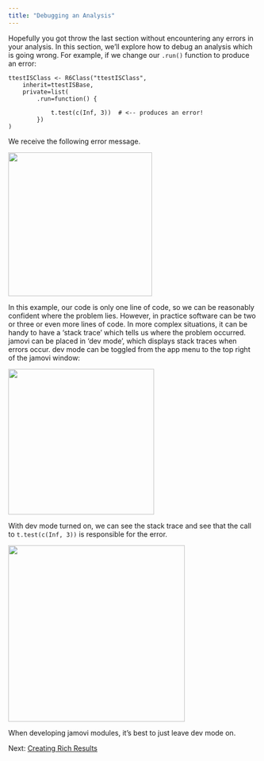 ```yaml
---
title: "Debugging an Analysis"
---
```


Hopefully you got throw the last section without encountering any errors in your analysis. In this section, we'll explore how to debug an analysis which is going wrong. For example, if we change our `.run()` function to produce an error:

```
ttestISClass <- R6Class("ttestISClass",
    inherit=ttestISBase,
    private=list(
        .run=function() {

            t.test(c(Inf, 3))  # <-- produces an error!
        })
)
```

We receive the following error message.

![](tuts0105-debugging-an-analysis-error.png){ width=290px }

In this example, our code is only one line of code, so we can be reasonably confident where the problem lies. However, in practice software can be two or three or even more lines of code. In more complex situations, it can be handy to have a 'stack trace' which tells us where the problem occurred. jamovi can be placed in 'dev mode', which displays stack traces when errors occur. dev mode can be toggled from the app menu to the top right of the jamovi window:

![](tuts0105-debugging-an-analysis-dev-mode.png){ width=294px }

With dev mode turned on, we can see the stack trace and see that the call to `t.test(c(Inf, 3))` is responsible for the error.

![](tuts0105-debugging-an-analysis-stack.png){ width=356px }

When developing jamovi modules, it's best to just leave dev mode on.

Next: [Creating Rich Results](tuts0105-creating-rich-results.html)

